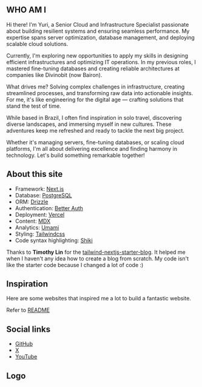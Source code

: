 ---
---

## WHO AM I

Hi there! I'm Yuri, a Senior Cloud and Infrastructure Specialist passionate about building resilient systems and ensuring seamless performance. My expertise spans server optimization, database management, and deploying scalable cloud solutions.

Currently, I'm exploring new opportunities to apply my skills in designing efficient infrastructures and optimizing IT operations. In my previous roles, I mastered fine-tuning databases and creating reliable architectures at companies like Divinobit (now Bairon).

What drives me? Solving complex challenges in infrastructure, creating streamlined processes, and transforming raw data into actionable insights. For me, it's like engineering for the digital age — crafting solutions that stand the test of time.

While based in Brazil, I often find inspiration in solo travel, discovering diverse landscapes, and immersing myself in new cultures. These adventures keep me refreshed and ready to tackle the next big project.

Whether it's managing servers, fine-tuning databases, or scaling cloud platforms, I'm all about delivering excellence and finding harmony in technology. Let's build something remarkable together!

## About this site

- Framework: [Next.js](https://nextjs.org/)
- Database: [PostgreSQL](https://www.postgresql.org/)
- ORM: [Drizzle](https://orm.drizzle.team/)
- Authentication: [Better Auth](https://www.better-auth.com/)
- Deployment: [Vercel](https://vercel.com)
- Content: [MDX](https://mdxjs.com/)
- Analytics: [Umami](https://github.com/umami-software/umami)
- Styling: [Tailwindcss](https://tailwindcss.com)
- Code syntax highlighting: [Shiki](https://github.com/shikijs/shiki)

Thanks to **Timothy Lin** for the
[tailwind-nextjs-starter-blog](https://github.com/timlrx/tailwind-nextjs-starter-blog). It helped me when I haven't any idea how to create a blog from scratch. My code isn't like the starter code because I changed a lot of code :)

## Inspiration

Here are some websites that inspired me a lot to build a fantastic website.

Refer to [README](https://github.com/isyuricunha/website?tab=readme-ov-file#credits)

## Social links

- [GitHub](https://github.com/isyuricunha)
- [X](https://x.com/isyuricunha)
- [YouTube](https://www.youtube.com/@isyuricunha)

## Logo

<Logo />
